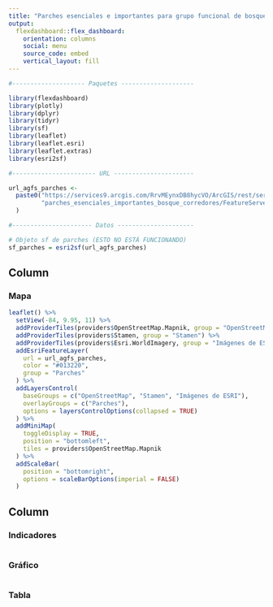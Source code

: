 ```yaml
---
title: "Parches esenciales e importantes para grupo funcional de bosque"
output: 
  flexdashboard::flex_dashboard:
    orientation: columns
    social: menu
    source_code: embed
    vertical_layout: fill
---
```


```r
#-------------------- Paquetes --------------------

library(flexdashboard)
library(plotly)
library(dplyr)
library(tidyr)
library(sf)
library(leaflet)
library(leaflet.esri)
library(leaflet.extras)
library(esri2sf)

#----------------------- URL ----------------------

url_agfs_parches <-
  paste0("https://services9.arcgis.com/RrvMEynxDB8hycVO/ArcGIS/rest/services/",
         "parches_esenciales_importantes_bosque_corredores/FeatureServer/0?token=umbDHiqWzA0uFDBIez41jSU7u6moRbokgIQwEBLbk6-kJm99mNZw6AFOTVYx7fPBj5SoatGC7oW2Prj97uaa36NmBUJ4U8KUk8qu2PilfsVWinOp-bDtuUCccx1Ge-uNNLUEF7I2N2eXIo8KW1-YgYm9Yy6P_pskbOhcUfFqEIs_RGPO_YDBEh7WBN_mYSReIi-Wbgvtv9VxXJLoQwxEmvfskVLCMPJdt15imyPHxnQfRtdCP0rMgVBYHICh-5iW"
  )

#---------------------- Datos ---------------------

# Objeto sf de parches (ESTO NO ESTÁ FUNCIONANDO)
sf_parches = esri2sf(url_agfs_parches)
```

Column {data-width=650}
-----------------------------------------------------------------------

### Mapa

```r
leaflet() %>%
  setView(-84, 9.95, 11) %>%
  addProviderTiles(providers$OpenStreetMap.Mapnik, group = "OpenStreetMap") %>%
  addProviderTiles(providers$Stamen, group = "Stamen") %>%
  addProviderTiles(providers$Esri.WorldImagery, group = "Imágenes de ESRI") %>%
  addEsriFeatureLayer(
    url = url_agfs_parches,
    color = "#013220",
    group = "Parches"
  ) %>%  
  addLayersControl(
    baseGroups = c("OpenStreetMap", "Stamen", "Imágenes de ESRI"),
    overlayGroups = c("Parches"),
    options = layersControlOptions(collapsed = TRUE)    
  ) %>%  
  addMiniMap(
    toggleDisplay = TRUE,
    position = "bottomleft",
    tiles = providers$OpenStreetMap.Mapnik
  ) %>%
  addScaleBar(
    position = "bottomright",
    options = scaleBarOptions(imperial = FALSE)
  )
```

Column {data-width=350}
-----------------------------------------------------------------------

### Indicadores
```r
```

### Gráfico
```r
```

### Tabla
```r
```
